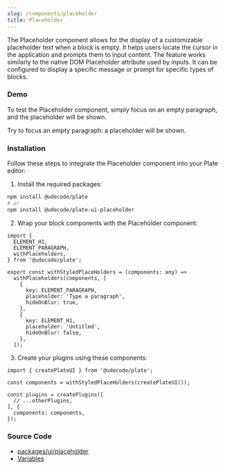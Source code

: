 ```yaml
---
slug: /components/placeholder
title: Placeholder
---
```


The Placeholder component allows for the display of a customizable placeholder text when a block is empty.
It helps users locate the cursor in the application and prompts them to input content.
The feature works similarly to the native DOM Placeholder attribute used by inputs.
It can be configured to display a specific message or prompt for specific types of blocks.

### Demo

To test the Placeholder component, simply focus on an empty paragraph, and the placeholder will be shown.

Try to focus an empty paragraph: a placeholder will be shown.




<PlaceholderSandpack />

### Installation

Follow these steps to integrate the Placeholder component into your Plate editor:


1. Install the required packages:

```bash npm2yarn
npm install @udecode/plate
# or
npm install @udecode/plate-ui-placeholder
```

2. Wrap your block components with the Placeholder component:

```tsx
import {
  ELEMENT_H1,
  ELEMENT_PARAGRAPH,
  withPlaceholders,
} from '@udecode/plate';

export const withStyledPlaceHolders = (components: any) =>
  withPlaceholders(components, [
    {
      key: ELEMENT_PARAGRAPH,
      placeholder: 'Type a paragraph',
      hideOnBlur: true,
    },
    {
      key: ELEMENT_H1,
      placeholder: 'Untitled',
      hideOnBlur: false,
    },
  ]);
```

3. Create your plugins using these components:

```tsx
import { createPlateUI } from '@udecode/plate';

const components = withStyledPlaceHolders(createPlateUI());

const plugins = createPlugins([
  // ...otherPlugins,
], {
  components: components,
});
```


### Source Code

- [packages/ui/placeholder](https://github.com/udecode/plate/tree/main/packages/ui/placeholder/src)
- [Variables](https://github.com/udecode/plate/blob/main/examples/src)
